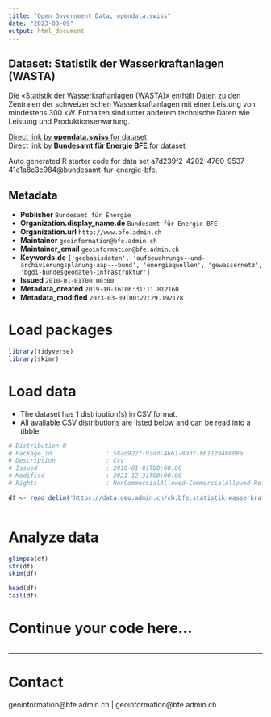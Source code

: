 ```yaml
---
title: "Open Government Data, opendata.swiss"
date: "2023-03-09"
output: html_document
---
```


## Dataset: Statistik der Wasserkraftanlagen (WASTA)

Die «Statistik der Wasserkraftanlagen (WASTA)» enthält Daten zu den Zentralen der schweizerischen Wasserkraftanlagen mit einer Leistung von mindestens 300 kW. Enthalten sind unter anderem technische Daten wie Leistung und Produktionserwartung.

[Direct link by **opendata.swiss** for dataset](https://opendata.swiss/de/dataset/statistik-der-wasserkraftanlagen-wasta)<br>
[Direct link by **Bundesamt für Energie BFE** for dataset](https://www.bfe.admin.ch/statistik-wasserkraft)

Auto generated R starter code for data set a7d239f2-4202-4760-9537-41e1a8c3c984@bundesamt-fur-energie-bfe.

## Metadata

- **Publisher** `Bundesamt für Energie`
- **Organization.display_name.de** `Bundesamt für Energie BFE`
- **Organization.url** `http://www.bfe.admin.ch`
- **Maintainer** `geoinformation@bfe.admin.ch`
- **Maintainer_email** `geoinformation@bfe.admin.ch`
- **Keywords.de** `['geobasisdaten', 'aufbewahrungs--und-archivierungsplanung-aap---bund', 'energiequellen', 'gewassernetz', 'bgdi-bundesgeodaten-infrastruktur']`
- **Issued** `2010-01-01T00:00:00`
- **Metadata_created** `2019-10-16T06:31:11.812160`
- **Metadata_modified** `2023-03-09T00:27:29.192178`


# Load packages

```r

library(tidyverse)
library(skimr)

```

# Load data

-   The dataset has 1 distribution(s) in CSV format.
-   All available CSV distributions are listed below and can be read into a tibble.

```r

# Distribution 0
# Package_id               : 58ad922f-9add-4661-8937-bb11294b808a
# Description              : Csv
# Issued                   : 2010-01-01T00:00:00
# Modified                 : 2021-12-31T00:00:00
# Rights                   : NonCommercialAllowed-CommercialAllowed-ReferenceRequired

df <- read_delim('https://data.geo.admin.ch/ch.bfe.statistik-wasserkraftanlagen/statistik-wasserkraftanlagen/statistik-wasserkraftanlagen_2056.csv.zip')



```

# Analyze data

```r

glimpse(df)
str(df)
skim(df)

head(df)
tail(df)

```

# Continue your code here...

```r

```

------------------------------------------------------------------------

# Contact

geoinformation@bfe.admin.ch | geoinformation@bfe.admin.ch
